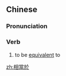 {{also|相当于}}
==Chinese==
{{zh-forms|s=相当于|type=21}}

===Pronunciation===
{{zh-pron
|m=xiāngdāngyú
|cat=v
}}

===Verb===
{{zh-verb}}

# to be [[equivalent]] to

[[zh:相當於]]